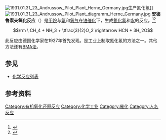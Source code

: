 [[File:1931.01.31_23_Andrussow_Pilot_Plant_Herne_Germany.jpg|thumb]]生产氰化氢]]
[[File:1931.01.31_23_Andrussow_Pilot_Plant_diagramm_Herne_Germany.jpg|thumb]]
'''安德魯索夫氧化反应'''（{{lang-en|Andrussow oxidation}}）是[[甲烷|甲烷]]与[[氨|氨]]和[[氧气|氧气]]在[[铂|铂]][[催化|催化]]下，生成[[氰化氢|氰化氢]]和[[水|水]]的反应。<ref>{{cite journal en
 | title = Über die schnell verlaufenden katalytischen Prozesse in strömenden Gasen und die Ammoniak-Oxydation (V)
 | author = [[Leonid_Andrussow|Leonid Andrussow]]  
 | journal = Berichte der deutschen chemischen Gesellschaft  
 | volume = 60 
 | issue = 8
 | pages = 2005–2018 
 | year = 1927 
 | url =  
 | doi =  10.1002/cber.19270600857  }}</ref><ref>{{cite journal en
 | title = Über die katalytische Oxydation von Ammoniak-Methan-Gemischen zu Blausäure  (The catalytic oxidation of ammonia-methane-mixtures to hydrogen cyanide) 
 | author = L. Andrussow   
 | journal =  [[Angewandte_Chemie|Angewandte Chemie]]  
 | volume = 48 
 | issue = 37
 | pages = 593–595 
 | year = 1935 
 | url =  
 | doi =  10.1002/ange.19350483702  }}</ref>

:<math>\rm \ CH_4 + NH_3 + \tfrac{3}{2}O_2 \rightarrow HCN + 3H_2O</math>

此反应由德国化学家{{le|列昂尼德·安德魯索夫|Leonid Andrussow}}在1927年首先发现。是工业上制取氰化氢的方法之一。其他方法还有[[BMA法|BMA法]]。

== 参见 ==
* [[化学反应列表|化学反应列表]]

== 参考资料 ==
{{Reflist}}

[[Category:有机氧化还原反应|Category:有机氧化还原反应]]
[[Category:化学工业|Category:化学工业]]
[[Category:催化|Category:催化]]
[[Category:人名反应|Category:人名反应]]